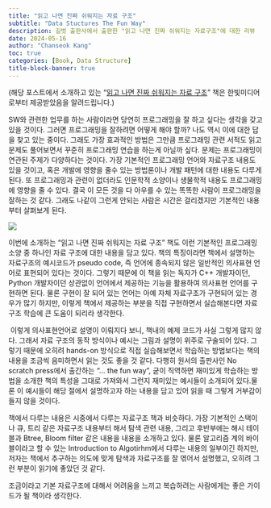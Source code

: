 ```yaml
---
title: "읽고 나면 진짜 쉬워지는 자료 구조"
subtitle: "Data Stuctures The Fun Way"
description: 길벗 출판사에서 출판한 "읽고 나면 진짜 쉬워지는 자료구조"에 대한 리뷰
date: 2024-05-16
author: "Chanseok Kang"
toc: true 
categories: [Book, Data Structure]
title-block-banner: true
---
```


(해당 포스트에서 소개하고 있는 "[읽고 나면 진짜 쉬워지는 자료 구조](https://www.gilbut.co.kr/book/view?bookcode=BN004026)" 책은 한빛미디어로부터 제공받았음을 알려드립니다.)

SW와 관련한 업무를 하는 사람이라면 당연히 프로그래밍을 잘 하고 싶다는 생각을 갖고 있을 것이다. 그러면 프로그래밍을 잘하려면 어떻게 해야 할까? 나도 역시 이에 대한 답을 찾고 있는 중이다. 그래도 가장 효과적인 방법은 그만큼 프로그래밍 관련 서적도 읽고 문제도 풀어보면서 꾸준히 프로그래밍 연습을 하는게 아닐까 싶다. 문제는 프로그래밍이 연관된 주제가 다양하다는 것이다. 가장 기본적인 프로그래밍 언어와 자료구조 내용도 있을 것이고, 혹은 개발에 영향을 줄수 있는 방법론이나 개발 패턴에 대한 내용도 다루게 된다. 또 프로그래밍과 관련이 없더라도 인문학적 소양이나 생물학적 내용도 프로그래밍에 영향을 줄 수 있다. 결국 이 모든 것을 다 아우를 수 있는 똑똑한 사람이 프로그래밍을 잘하는 것 같다. 그래도 나같이 그런게 안되는 사람은 시간은 걸리겠지만 기본적인 내용부터 살펴보게 된다.

![](../images/bookcover.png)

이번에 소개하는 "읽고 나면 진짜 쉬워지는 자료 구조" 책도 이런 기본적인 프로그래밍 소양 중 하나인 자료 구조에 대한 내용을 담고 있다. 책의 특징이라면 책에서 설명하는 자료구조의 예시코드가 pseudo code, 즉 언어에 종속되지 않은 일반적인 의사표현 언어로 표현되어 있다는 것이다. 그렇기 때문에 이 책을 읽는 독자가 C++ 개발자이던, Python 개발자이던 상관없이 언어에서 제공하는 기능을 활용하여 의사표현 언어를 구현하면 된다. 물론 구현이 잘 되어 있는 언어는 아예 자체 자료구조가 구현되어 있는 경우가 많기 하지만, 이렇게 책에서 제공하는 부분을 직접 구현하면서 실습해본다면 자료구조 학습에 큰 도움이 되리라 생각한다.

 이렇게 의사표현언어로 설명이 이뤄지다 보니, 책내의 예제 코드가 사실 그렇게 많지 않다. 그래서 자료 구조의 동작 방식이나 예시는 그림과 설명이 위주로 구술되어 있다. 그렇기 때문에 오히려 hands-on 방식으로 직접 실습해보면서 학습하는 방법보다는 책의 내용을 조금씩 음미하면서 읽는 것도 좋을 것 같다. 다행히 원서의 출판사인 No scratch press에서 출간하는 "... the fun way", 굳이 직역하면 재미있게 학습하는 방법을 소개한 책의 특성을 그대로 가져와서 그런지 재미있는 예시들이 소개되어 있다.물론 이 예시들이 해당 절에서 설명하고자 하는 내용을 담고 있어 읽을 때 그렇게 거부감이 들지 않을 것이다.

책에서 다루는 내용은 시중에서 다루는 자료구조 책과 비슷하다. 가장 기본적인 스택이나 큐, 트리 같은 자료구조 내용부터 해서 탐색 관련 내용, 그리고 후반부에는 해시 테이블과 Btree, Bloom filter 같은 내용을 내용을 소개하고 있다. 물론 알고리즘 계의 바이블이라고 할 수 있는 Introduction to Algotirhm에서 다루는 내용의 일부이긴 하지만, 저자는 책에서 추구하는 의도에 맞게 탐색과 자료구조를 잘 엮어서 설명했고, 오히려 그런 부분이 읽기에 좋았던 것 같다.

조금이라고 기본 자료구조에 대해서 어려움을 느끼고 복습하려는 사람에게는 좋은 가이드가 될 책이라 생각한다.


